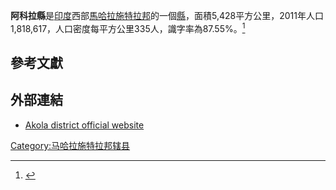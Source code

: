 {{India Districts
|Name = 阿科拉
|Local = अकोला जिल्हा
|State = 马哈拉施特拉邦
|Division = 
|HQ = 阿科拉
|Map = Akola in Maharashtra (India).svg
|Coordinates =
|Area = 5428<!--km2-->
|Population = 1,818,617
|Year = 2011年
|Density = 335
|Urban = 39.69%人口
|Literacy = 87.55%
|SexRatio = 
|Collector =Shri Shinde
|Tehsils = 7
|LokSabha = 1
|Assembly = 5
|Highways = [[National_highway_6_(India)|NH-6]]
|Rain= 750<!--mm-->
|Website = http://akola.nic.in
|Total Villages = 1009
}}
'''阿科拉縣'''是[[印度|印度]]西部[[馬哈拉施特拉邦|馬哈拉施特拉邦]]的一個[[縣|縣]]，面積5,428平方公里，2011年人口1,818,617，人口密度每平方公里335人，識字率為87.55%。<ref>{{Cite web |url=http://akola.nic.in/index1.html |title=存档副本 |access-date=2015-02-17 |archive-url=https://web.archive.org/web/20150428064300/http://akola.nic.in/index1.html |archive-date=2015-04-28 |dead-url=yes }}</ref>

==參考文獻==
{{Reflist}}

==外部連結==
* [http://akola.nic.in Akola district official website] {{Wayback|url=http://akola.nic.in/ |date=20160113114946 }}

{{coord|20|30|N|77|10|E|region:IN_type:adm2nd|display=title}}

{{印度行政区划小作品}}
[[Category:马哈拉施特拉邦辖县|Category:马哈拉施特拉邦辖县]]